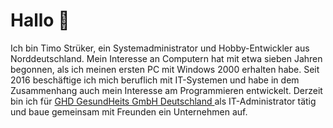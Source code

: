 # Hallo 👋

Ich bin Timo Strüker, ein Systemadministrator und Hobby-Entwickler aus Norddeutschland. Mein Interesse an Computern hat mit etwa sieben Jahren begonnen, als ich meinen ersten PC mit Windows 2000 erhalten habe. Seit 2016 beschäftige ich mich beruflich mit IT-Systemen und habe in dem Zusammenhang auch mein Interesse am Programmieren entwickelt. Derzeit bin ich für [GHD GesundHeits GmbH Deutschland ](https://www.gesundheitsgmbh.de/) als IT-Administrator tätig und baue gemeinsam mit Freunden ein Unternehmen auf.
